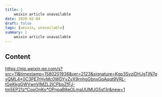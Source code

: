 ```yaml
---
title: |
    weixin article unavailable
date: 2020-02-04
draft: false
tags: [weixin, unavailable]
summary: |
    weixin article unavailable
---
```


## Content

https://mp.weixin.qq.com/s?src=11&timestamp=1580201936&ver=2123&signature=Kgp3SyzjDHJgTIN7qyQML4*0C3PE7rHvMc0WDYvZyX9rnhgGbnxGpAqqt9VRL-tGeKkgGWVwnVlMZL2ICPbpZfFJ-tm5EP21z*CopOnKo*OPnpaB8eOLmaUUMUG5sf3r&new=1
